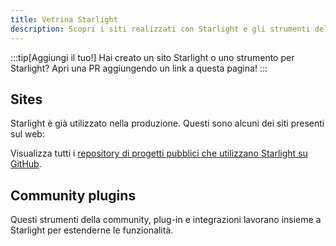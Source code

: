 ```yaml
---
title: Vetrina Starlight
description: Scopri i siti realizzati con Starlight e gli strumenti della community che estendono Starlight!
---
```


:::tip[Aggiungi il tuo!]
Hai creato un sito Starlight o uno strumento per Starlight?
Apri una PR aggiungendo un link a questa pagina!
:::

## Sites


Starlight è già utilizzato nella produzione. Questi sono alcuni dei siti presenti sul web:

<ShowcaseSites />

Visualizza tutti i [repository di progetti pubblici che utilizzano Starlight su GitHub](https://github.com/withastro/starlight/network/dependents).

## Community plugins


Questi strumenti della community, plug-in e integrazioni lavorano insieme a Starlight per estenderne le funzionalità.

<CardGrid>
	<LinkCard
		href="https://www.feelback.dev/blog/new-astro-starlight-integration/"
		title="FeelBack"
		description="Aggiungi un sistema di feedback degli utenti alle tue pagine di documenti."
	/>
	<LinkCard
		href="https://github.com/HiDeoo/starlight-links-validator"
		title="starlight-links-validator"
		description="Verifica la presenza di collegamenti interrotti nelle tue pagine Starlight."
	/>
	<LinkCard
		href="https://github.com/HiDeoo/starlight-typedoc"
		title="starlight-typedoc"
		description="Genera pagine Starlight da TypeScript utilizzando TypeDoc."
	/>
	<LinkCard
		href="https://github.com/HiDeoo/starlight-openapi"
		title="starlight-openapi"
		description="Crea pagine di documentazione dalle specifiche OpenAPI/Swagger."
	/>
</CardGrid>
